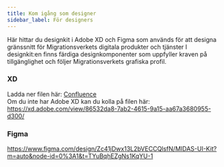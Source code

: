 ```yaml
---
title: Kom igång som designer
sidebar_label: För designers
---
```


Här hittar du designkit i Adobe XD och Figma som används för att designa gränssnitt för Migrationsverkets digitala produkter och tjänster 
I designkit:en finns färdiga designkomponenter som uppfyller kraven på tillgänglighet och följer Migrationsverkets grafiska profil. 


### XD
Ladda ner filen här: [Confluence](https://confluence.migrationsverket.se/display/Designsystem/UX-designer) <br />
Om du inte har Adobe XD kan du kolla på filen här: https://xd.adobe.com/view/86532da8-7ab2-4615-9a15-aa67a3680955-d300/


### Figma

https://www.figma.com/design/Zc41jDwx13L2bVECCQlsfN/MIDAS-UI-Kit?m=auto&node-id=0%3A1&t=TYuBqhEZgNs1KqYU-1

